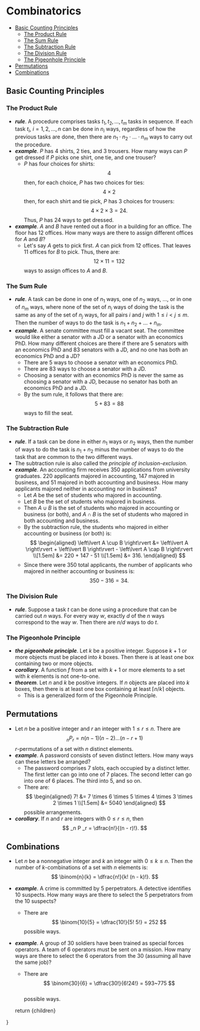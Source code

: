 
# Combinatorics


<TOC>

- [Basic Counting Principles](#basic-counting-principles)
  - [The Product Rule](#the-product-rule)
  - [The Sum Rule](#the-sum-rule)
  - [The Subtraction Rule](#the-subtraction-rule)
  - [The Division Rule](#the-division-rule)
  - [The Pigeonhole Principle](#the-pigeonhole-principle)
- [Permutations](#permutations)
- [Combinations](#combinations)

</TOC>

## Basic Counting Principles

### The Product Rule
- __*rule*__. A procedure comprises tasks ${t_1, t_2, \ldots, t_m}$ tasks in sequence. If each task ${t_i,}$ ${i = 1, 2, \ldots, n}$ can be done in ${n_i}$ ways, regardless of how the previous tasks are done, then there are ${n_1 \cdot n_2 \cdot \ldots \cdot n_m}$ ways to carry out the procedure. 
- __*example*__. ${P}$ has ${4}$ shirts, ${2}$ ties, and ${3}$ trousers. How many ways can ${P}$ get dressed if ${P}$ picks one shirt, one tie, and one trouser?
    - ${P}$ has four choices for shirts:
      $$
        4
      $$ 
      then, for each choice, ${P}$ has two choices for ties:
      $$
        4 \times 2
      $$
      then, for each shirt and tie pick, ${P}$ has ${3}$ choices for trousers:
      $$
        4 \times 2 \times 3 = 24.
      $$
      Thus, ${P}$ has ${24}$ ways to get dressed.
- __*example*__. ${A}$ and ${B}$ have rented out a floor in a building for an office. The floor has ${12}$ offices. How many ways are there to assign different offices for ${A}$ and ${B?}$
    - Let's say ${A}$ gets to pick first. ${A}$ can pick from ${12}$ offices. That leaves ${11}$ offices for ${B}$ to pick. Thus, there are:
        $$
            12 \times 11 = 132
        $$
        ways to assign offices to ${A}$ and ${B.}$

### The Sum Rule
- __*rule*__. A task can be done in one of ${n_1}$ ways, one of ${n_2}$ ways, ${\ldots,}$ or in one of ${n_m}$ ways, where none of the set of ${n_i}$ ways of doing the task is the same as any of the set of ${n_j}$ ways, for all pairs ${i}$ and ${j}$ with ${1 \leq i \lt j \leq m.}$ Then the number of ways to do the task is ${n_1 + n_2 + \ldots + n_m.}$
- __*example*__. A senate committee must fill a vacant seat. The committee would like either a senator with a JD or a senator with an economics PhD. How many different choices are there if there are ${5}$ senators with an economics PhD and ${83}$ senators with a JD, and no one has both an economics PhD and a JD?    
    - There are ${5}$ ways to choose a senator with an economics PhD.
    - There are ${83}$ ways to choose a senator with a JD.
    - Choosing a senator with an economics PhD is never the same as choosing a senator with a JD, because no senator has both an economics PhD and a JD. 
    - By the sum rule, it follows that there are:
      $$
        5 + 83 = 88
      $$ 
      ways to fill the seat.

### The Subtraction Rule
- __*rule*__. If a task can be done in either ${n_1}$ ways or ${n_2}$ ways, then the number of ways to do the task is ${n_1 + n_2}$ minus the number of ways to do the task that are common to the two different ways.
- The subtraction rule is also called the _principle of inclusion-exclusion_. 
- __*example*__. An accounting firm receives ${350}$ applications from university graduates. ${220}$ applicants majored in accounting, ${147}$ majored in business, and ${51}$ majored in both accounting and business. How many applicants majored neither in accounting nor in business? 
    - Let ${A}$ be the set of students who majored in accounting.
    - Let ${B}$ be the set of students who majored in business.
    - Then ${A \cup B}$ is the set of students who majored in accounting or business (or both), and ${A \cap B}$ is the set of students who majored in both accounting and business. 
    - By the subtraction rule, the students who majored in either accounting or business (or both) is:
        $$
        \begin{aligned}
            \left\lvert A \cup B \right\rvert &= \left\lvert A \right\rvert + \left\lvert B \right\rvert - \left\lvert A \cap B \right\rvert \\[1.5em]
            &= 220 + 147 - 51 \\[1.5em]
            &= 316.
        \end{aligned}
        $$ 
    - Since there were ${350}$ total applicants, the number of applicants who majored in neither accounting or business is:
      $$
        350 - 316 = 34.
      $$ 

### The Division Rule
- __*rule*__. Suppose a task ${t}$ can be done using a procedure that can be carried out ${n}$ ways. For every way ${w,}$ exactly ${d}$ of the ${n}$ ways correspond to the way ${w.}$ Then there are ${n/d}$ ways to do ${t.}$  

### The Pigeonhole Principle
- __*the pigeonhole principle*__. Let ${k}$ be a positive integer. Suppose ${k + 1}$ or more objects must be placed into ${k}$ boxes. Then there is at least one box containing two or more objects.
- __*corollary*__. A function ${f}$ from a set with ${k + 1}$ or more elements to a set with ${k}$ elements is not one-to-one.
- __*theorem*__. Let ${n}$ and ${k}$ be positive integers. If ${n}$ objects are placed into ${k}$ boxes, then there is at least one box containing at least ${\lceil n/k \rceil}$ objects.
    - This is a generalized form of the Pigeonhole Principle.

## Permutations
- Let ${n}$ be a positive integer and ${r}$ an integer with ${1 \leq r \leq n.}$ There are
  $$
    _n P_r = n(n - 1)(n - 2) \ldots (n - r + 1)
  $$ 
  ${r}$-permutations of a set with ${n}$ distinct elements.
- __*example*__. A password consists of seven distinct letters. How many ways can these letters be arranged?
    - The password comprises ${7}$ slots, each occupied by a distinct letter. The first letter can go into one of ${7}$ places. The second letter can go into one of ${6}$ places. The third into ${5,}$ and so on.
    - There are:
      $$
      \begin{aligned}
        7! &= 7 \times 6 \times 5 \times 4 \times 3 \times 2 \times 1 \\[1.5em]
        &= 5040
      \end{aligned}
      $$ 
      possible arrangements.
- __*corollary*__. If ${n}$ and ${r}$ are integers with ${0 \leq r \leq n,}$ then
  $$
    _n P _r = \dfrac{n!}{(n - r)!}.
  $$  

## Combinations
- Let ${n}$ be a nonnegative integer and ${k}$ an integer with ${0 \leq k \leq n.}$ Then the number of ${k}$-combinations of a set with ${n}$ elements is:
  $$
    \binom{n}{k} = \dfrac{n!}{k! (n - k)!}.
  $$ 
- __*example*__. A crime is committed by ${5}$ perpetrators. A detective identifies ${10}$ suspects. How many ways are there to select the ${5}$ perpetrators from the ${10}$ suspects?
    - There are
        $$
            \binom{10}{5} = \dfrac{10!}{5! 5!} = 252
        $$
        possible ways.
- __*example*__. A group of ${30}$ soldiers have been trained as special forces operators. A team of ${6}$ operators must be sent on a mission. How many ways are there to select the ${6}$ operators from the ${30}$ (assuming all have the same job)?
    - There are
        $$
            \binom{30}{6} = \dfrac{30!}{6!24!} = 593~775
        $$   
        possible ways.

    return <MdxLayout>{children}</MdxLayout>

}